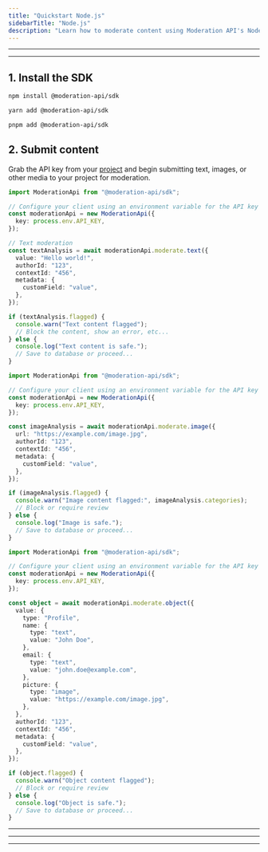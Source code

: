 ```yaml
---
title: "Quickstart Node.js"
sidebarTitle: "Node.js"
description: "Learn how to moderate content using Moderation API's Node.js SDK"
---
```


---

<Snippet file="prerequisites.mdx" />

---

## 1. Install the SDK

<CodeGroup>

```bash npm
npm install @moderation-api/sdk
```

```bash yarn
yarn add @moderation-api/sdk
```

```bash pnpm
pnpm add @moderation-api/sdk
```

</CodeGroup>

## 2. Submit content

Grab the API key from your [project](https://moderationapi.com/app) and begin submitting text, images, or other media to your project for moderation.

<CodeGroup>

```typescript Text moderation
import ModerationApi from "@moderation-api/sdk";

// Configure your client using an environment variable for the API key
const moderationApi = new ModerationApi({
  key: process.env.API_KEY,
});

// Text moderation
const textAnalysis = await moderationApi.moderate.text({
  value: "Hello world!",
  authorId: "123",
  contextId: "456",
  metadata: {
    customField: "value",
  },
});

if (textAnalysis.flagged) {
  console.warn("Text content flagged");
  // Block the content, show an error, etc...
} else {
  console.log("Text content is safe.");
  // Save to database or proceed...
}
```

```typescript Image moderation
import ModerationApi from "@moderation-api/sdk";

// Configure your client using an environment variable for the API key
const moderationApi = new ModerationApi({
  key: process.env.API_KEY,
});

const imageAnalysis = await moderationApi.moderate.image({
  url: "https://example.com/image.jpg",
  authorId: "123",
  contextId: "456",
  metadata: {
    customField: "value",
  },
});

if (imageAnalysis.flagged) {
  console.warn("Image content flagged:", imageAnalysis.categories);
  // Block or require review
} else {
  console.log("Image is safe.");
  // Save to database or proceed...
}
```

```typescript Object moderation
import ModerationApi from "@moderation-api/sdk";

// Configure your client using an environment variable for the API key
const moderationApi = new ModerationApi({
  key: process.env.API_KEY,
});

const object = await moderationApi.moderate.object({
  value: {
    type: "Profile",
    name: {
      type: "text",
      value: "John Doe",
    },
    email: {
      type: "text",
      value: "john.doe@example.com",
    },
    picture: {
      type: "image",
      value: "https://example.com/image.jpg",
    },
  },
  authorId: "123",
  contextId: "456",
  metadata: {
    customField: "value",
  },
});

if (object.flagged) {
  console.warn("Object content flagged");
  // Block or require review
} else {
  console.log("Object is safe.");
  // Save to database or proceed...
}
```

</CodeGroup>

---

<Snippet file="dry-run.mdx" />

---

<Snippet file="review-flagged.mdx" />

---

<Snippet file="all-done.mdx" />
